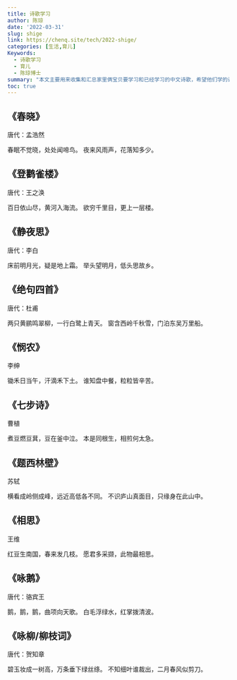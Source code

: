 ```yaml
---
title: 诗歌学习
author: 陈琼
date: '2022-03-31'
slug: shige
link: https://chenq.site/tech/2022-shige/
categories: [生活,育儿]
Keywords:
  - 诗歌学习
  - 育儿
  - 陈琼博士
summary: "本文主要用来收集和汇总家里俩宝贝要学习和已经学习的中文诗歌，希望他们学的诗歌越来越多，也希望对其他有需要的宝贝有所帮助！"
toc: true
---
```


## 《春晓》
唐代：孟浩然 

春眠不觉晓，处处闻啼鸟。
夜来风雨声，花落知多少。

## 《登鹳雀楼》
唐代：王之涣

百日依山尽，黄河入海流。
欲穷千里目，更上一层楼。

## 《静夜思》
唐代：李白 

床前明月光，疑是地上霜。
举头望明月，低头思故乡。

## 《绝句四首》
唐代：杜甫

两只黄鹂鸣翠柳，一行白鹭上青天。
窗含西岭千秋雪，门泊东吴万里船。

## 《悯农》
李绅

锄禾日当午，汗滴禾下土。
谁知盘中餐，粒粒皆辛苦。

## 《七步诗》
曹植

煮豆燃豆萁，豆在釜中泣。
本是同根生，相煎何太急。

## 《题西林壁》
苏轼

横看成岭侧成峰，远近高低各不同。
不识庐山真面目，只缘身在此山中。

## 《相思》
王维

红豆生南国，春来发几枝。
愿君多采撷，此物最相思。

## 《咏鹅》
唐代：骆宾王 

鹅，鹅，鹅，曲项向天歌。
白毛浮绿水，红掌拨清波。

## 《咏柳/柳枝词》
唐代：贺知章

碧玉妆成一树高，万条垂下绿丝绦。
不知细叶谁裁出，二月春风似剪刀。

